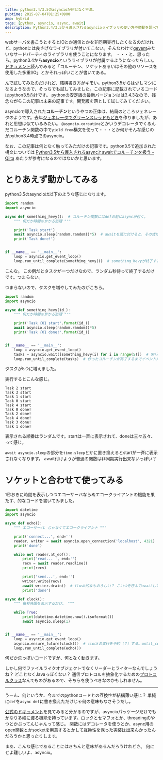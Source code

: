 ```yaml
---
title: python3.4/3.5のasyncioが何となく不満。
pubtime: 2015-07-04T01:25+0900
amp: hybrid
tags: [python, asyncio, async, await]
description: Python3.4/3.5から導入されるasyncioライブラリの使い方や挙動を調べてみました。現時点ではまだなんとも不満な感じです。
---
```


webサーバを書こうとするとIOとか通信とかを非同期実行したくなるのだけれど、pythonには良さげなライブラリが付いてこない。そんなわけで[gevent](http://www.gevent.org/)みたいなサードパーティのライブラリを使うことになります。
・・・と、思ったら。python3.4から**asyncio**というライブラリが付属するようになったらしい。
[ドキュメント](http://docs.python.jp/3/library/asyncio.html)読んでみると「コルーチン、ソケットあるいはその他のリソースを使用した多重I/O」とかそれっぽいことが書いてある。

んで試してみたのだけれど、結構書き方がキモい。python3.5からは少しマシになるようなので、そっちでも試してみました。この記事に記載されているコードはpython3.5向けです。
pythonの安定版の最新バージョンはは3.4.3なので、残念ながらこの記事は未来の記事です。開発版を落として試してみてください。

asyncioで導入された**コルーチン**というやつの正体は、結局のところジェネレータのようです。去年[ジェネレータでグリーンスレッドもどき](/blog/2014/08/yield-green-thread)を作りましたが、あれと思想は似ているみたい。
`@asyncio.coroutine`とかいうデコレータでくるんだコルーチン関数の中で`yield from`構文を使って・・・とか何かそんな感じのがpython3.4時点でのasyncio。

なお、この記事は何となく触ってみただけの記事です。python3.5で追加された構文については [Python3.5から導入されるasyncとawaitでコルーチンを扱う - Qiita](http://qiita.com/Lspeciosum/items/98e05c7495369ab9d102) あたりが参考になるのではないかと思います。

# とりあえず動かしてみる
python3.5のasyncioは以下のような感じになります。
``` python
import random
import asyncio

async def something_hevy():  # コルーチン関数にはdefの前にasyncが付く。
    """ 何だか時間のかかる処理 """

    print('Task start')
    await asyncio.sleep(random.random()*5)  # awaitを頭に付けると、その式は非同期に実行されるらしい。ただし、非同期に実行されるのはasyncなやつだけっぽい。
    print('Task done!')


if __name__ == '__main__':
    loop = asyncio.get_event_loop()
    loop.run_until_complete(something_hevy())  # something_hevyが終了するまでイベントループを回す。
```
こんな。
この例だとタスクが一つだけなので、ランダム秒待って終了するだけです。つまらない。

つまらないので、タスクを増やしてみたのがこちら。
``` python
import random
import asyncio

async def something_hevy(id_):
    """ 何だか時間のかかる処理 """

    print('Task {0} start'.format(id_))
    await asyncio.sleep(random.random()*5)
    print('Task {0} done!'.format(id_))


if __name__ == '__main__':
    loop = asyncio.get_event_loop()
    tasks = asyncio.wait([something_hevy(i) for i in range(5)])  # 実行すべきタスクのリストをasyncio.waitに渡すと、すべてが終了するまで待ってくれるコルーチンが出来る。
    loop.run_until_complete(tasks)  # 作ったコルーチンが終了するまでイベントルーチンを回す。
```
タスクが5つに増えました。

実行するとこんな感じ。
```
Task 2 start
Task 3 start
Task 1 start
Task 0 start
Task 4 start
Task 0 done!
Task 2 done!
Task 4 done!
Task 3 done!
Task 1 done!
```
表示される順番はランダムです。startは一斉に表示されて、doneは三々五々、って感じ。

`await asyncio.sleep`の部分を`time.sleep`とかに置き換えるとstartが一斉に表示されなくなります。
await付けようが普通の関数は非同期実行出来ないっぽい？

# ソケットと合わせて使ってみる
1秒おきに時間を表示しつつエコーサーバならぬエコークライアントの機能を果たす、的なコードを書いてみました。
``` python
import datetime
import asyncio

async def echo():
    """ エコーサーバ、じゃなくてエコークライアント """

    print('connect...', end='')
    reader, writer = await asyncio.open_connection('localhost', 4321)  # TCPで接続して、StreamReader,StreamWriterとやらを返す関数。
    print('done')

    while not reader.at_eof():
        print('read... ', end='')
        recv = await reader.readline()
        print(recv)

        print('send...', end='')
        writer.write(recv)
        await writer.drain()  # flush的なものらしい？ こいつを呼んでawaitしてやらないとブロックしてしまって並列実行にならない。
        print('done')

async def clock():
    """ 毎秒時間を表示するだけ。 """

    while True:
        print(datetime.datetime.now().isoformat())
        await asyncio.sleep(1)


if __name__ == '__main__':
    loop = asyncio.get_event_loop()
    asyncio.ensure_future(clock())  # clockの実行を予約（？）する。until_completeでもwaitでもないのでループが終了したら勝手に死ぬ？
    loop.run_until_complete(echo())
```
何だか荒っぽいコードですが、何となく動きます。

しかし何でファイルライクオブジェクトでなくリーダーとライターなんでしょうね？ どことなくJavaっぽくない？
通信プロトコルを抽象化するための[プロトコルクラス](http://docs.python.jp/3/library/asyncio-protocol.html#protocols)なんてものがあるので、そちらを使うべきなのかもしれません。

---

うーん、何というか、今までのpythonコードとの互換性が結構薄い感じ？
単純に`def`を`async def`に書き換えただけじゃ何の意味もなさそうだし。

[公式のドキュメント](http://docs.python.jp/3/library/asyncio.html)を見てみると分かるのですが、asyncioパッケージだけでもかなり多岐に渡る機能を持っています。ロックとセマフォとか、threadingのやつとかぶってんじゃんって感じ。
関数にはデコレータを使うとか、async用のopen関数とかsocketを用意するとかして互換性を保った実装は出来んかったんだろうかと思ったりします。

まあ、こんな感じであることにはきちんと意味があるんだろうけれどさ。
何にせよ難しいよ、asyncio。
